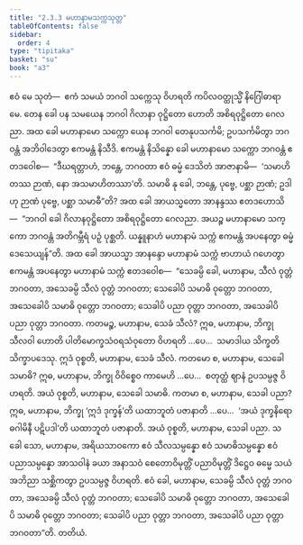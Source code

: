 ```yaml
---
title: "2.3.3 မဟာနာမသက္ကသုတ္တ"
tableOfContents: false
sidebar:
  order: 4
type: "tipitaka"
basket: "su"
book: "a3"
---
```



<DynamicBreadcrumb />

<Division number="74" book="a3">

<Paragraph number="672" book="a3">
ဧဝံ မေ သုတံ—  ဧကံ သမယံ ဘဂဝါ သက္ကေသု ဝိဟရတိ ကပိလဝတ္ထုသ္မိံ နိဂြေါဓာရာမေ. တေန ခေါ ပန သမယေန ဘဂဝါ ဂိလာနာ ဝုဋ္ဌိတော ဟောတိ အစိရဝုဋ္ဌိတော ဂေလညာ. အထ ခေါ မဟာနာမော သက္ကော ယေန ဘဂဝါ တေနုပသင်္ကမိ; ဥပသင်္ကမိတွာ ဘဂဝန္တံ အဘိဝါဒေတွာ ဧကမန္တံ နိသီဒိ. ဧကမန္တံ နိသိန္နော ခေါ မဟာနာမော သက္ကော ဘဂဝန္တံ ဧတဒဝေါစ—  “ဒီဃရတ္တာဟံ, ဘန္တေ, ဘဂဝတာ ဧဝံ ဓမ္မံ ဒေသိတံ အာဇာနာမိ—  ‘သမာဟိတဿ ဉာဏံ, နော အသမာဟိတဿာ’တိ. သမာဓိ နု ခေါ, ဘန္တေ, ပုဗ္ဗေ, ပစ္ဆာ ဉာဏံ; ဥဒါဟု ဉာဏံ ပုဗ္ဗေ, ပစ္ဆာ သမာဓီ”တိ? အထ ခေါ အာယသ္မတော အာနန္ဒဿ ဧတဒဟောသိ—  “ဘဂဝါ ခေါ ဂိလာနဝုဋ္ဌိတော အစိရဝုဋ္ဌိတော ဂေလညာ. အယဉ္စ မဟာနာမော သက္ကော ဘဂဝန္တံ အတိဂမ္ဘီရံ ပဉှံ ပုစ္ဆတိ. ယန္နူနာဟံ မဟာနာမံ သက္ကံ ဧကမန္တံ အပနေတွာ ဓမ္မံ ဒေသေယျန်”တိ.
</Paragraph>

<Paragraph number="673" book="a3">
အထ ခေါ အာယသ္မာ အာနန္ဒော မဟာနာမံ သက္ကံ ဗာဟာယံ ဂဟေတွာ ဧကမန္တံ အပနေတွာ မဟာနာမံ သက္ကံ ဧတဒဝေါစ—  “သေခမ္ပိ ခေါ, မဟာနာမ, သီလံ ဝုတ္တံ ဘဂဝတာ, အသေခမ္ပိ သီလံ ဝုတ္တံ ဘဂဝတာ; သေခေါပိ သမာဓိ ဝုတ္တော ဘဂဝတာ, အသေခေါပိ သမာဓိ ဝုတ္တော ဘဂဝတာ; သေခါပိ ပညာ ဝုတ္တာ ဘဂဝတာ, အသေခါပိ ပညာ ဝုတ္တာ ဘဂဝတာ. ကတမဉ္စ, မဟာနာမ, သေခံ သီလံ? ဣဓ, မဟာနာမ, ဘိက္ခု သီလဝါ ဟောတိ ပါတိမောက္ခသံဝရသံဝုတော ဝိဟရတိ …ပေ…  သမာဒါယ သိက္ခတိ သိက္ခာပဒေသု. ဣဒံ ဝုစ္စတိ, မဟာနာမ, သေခံ သီလံ.
</Paragraph>

<Paragraph number="674" book="a3">
ကတမော စ, မဟာနာမ, သေခေါ သမာဓိ? ဣဓ, မဟာနာမ, ဘိက္ခု ဝိဝိစ္စေဝ ကာမေဟိ …ပေ…  စတုတ္ထံ ဈာနံ ဥပသမ္ပဇ္ဇ ဝိဟရတိ. အယံ ဝုစ္စတိ, မဟာနာမ, သေခေါ သမာဓိ.
</Paragraph>

<Paragraph number="675" book="a3">
ကတမာ စ, မဟာနာမ, သေခါ ပညာ? ဣဓ, မဟာနာမ, ဘိက္ခု ‘ဣဒံ ဒုက္ခန်’တိ ယထာဘူတံ ပဇာနာတိ …ပေ…  ‘အယံ ဒုက္ခနိရောဓဂါမိနီ ပဋိပဒါ’တိ ယထာဘူတံ ပဇာနာတိ. အယံ ဝုစ္စတိ, မဟာနာမ, သေခါ ပညာ.
</Paragraph>

<Paragraph number="676" book="a3">
သ ခေါ သော, မဟာနာမ, အရိယသာဝကော ဧဝံ သီလသမ္ပန္နော ဧဝံ သမာဓိသမ္ပန္နော ဧဝံ ပညာသမ္ပန္နော အာသဝါနံ ခယာ အနာသဝံ စေတောဝိမုတ္တိံ ပညာဝိမုတ္တိံ ဒိဋ္ဌေဝ ဓမ္မေ သယံ အဘိညာ သစ္ဆိကတွာ ဥပသမ္ပဇ္ဇ ဝိဟရတိ. ဧဝံ ခေါ, မဟာနာမ, သေခမ္ပိ သီလံ ဝုတ္တံ ဘဂဝတာ, အသေခမ္ပိ သီလံ ဝုတ္တံ ဘဂဝတာ; သေခေါပိ သမာဓိ ဝုတ္တော ဘဂဝတာ, အသေခေါပိ သမာဓိ ဝုတ္တော ဘဂဝတာ; သေခါပိ ပညာ ဝုတ္တာ ဘဂဝတာ, အသေခါပိ ပညာ ဝုတ္တာ ဘဂဝတာ”တိ.

</Paragraph>
</Division>

<Paragraph number="677" type="center" book="a3">
တတိယံ.
</Paragraph>